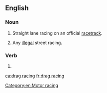 ==English==
{{wikipedia}}

===Noun===
{{en-noun|-}}

# Straight lane racing on an official [[racetrack]].
# {{lb|en|colloquial}} Any [[illegal]] street racing.

===Verb===
{{head|en|present participle}}

# {{present participle of|drag race|lang=en|nocat=1}}

[[Category:en:Motor racing]]

[[ca:drag racing]]
[[fr:drag racing]]